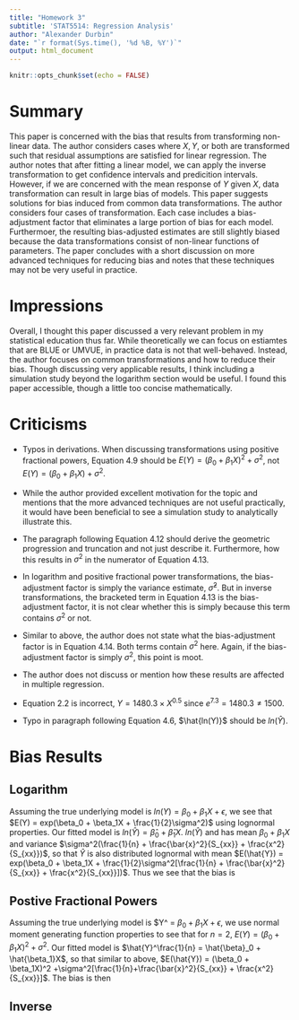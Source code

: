 ```yaml
---
title: "Homework 3"
subtitle: 'STAT5514: Regression Analysis'
author: "Alexander Durbin"
date: "`r format(Sys.time(), '%d %B, %Y')`"
output: html_document
---
```


```r
knitr::opts_chunk$set(echo = FALSE)
```

# Summary

This paper is concerned with the bias that results from transforming non-linear data. The author considers cases where $X, Y$, or both are transformed such that residual assumptions are satisfied for linear regression. The author notes that after fitting a linear model, we can apply the inverse transformation to get confidence intervals and predicition intervals. However, if we are concerned with the mean response of $Y$ given $X$, data transformation can result in large bias of models. This paper suggests solutions for bias induced from common data transformations. The author considers four cases of transformation. Each case includes a bias-adjustment factor that eliminates a large portion of bias for each model. Furthermoer, the resulting bias-adjusted estimates are still slightly biased because the data transformations consist of non-linear functions of parameters. The paper concludes with a short discussion on more advanced techniques for reducing bias and notes that these techniques may not be very useful in practice.

# Impressions

Overall, I thought this paper discussed a very relevant problem in my statistical education thus far. While theoretically we can focus on estiamtes that are BLUE or UMVUE, in practice data is not that well-behaved. Instead, the author focuses on common transformations and how to reduce their bias. Though discussing very applicable results, I think including a simulation study beyond the logarithm section would be useful. I found this paper accessible, though a little too concise mathematically. 

# Criticisms

- Typos in derivations. When discussing transformations using positive fractional powers, Equation 4.9 should be $E(Y) = (\beta_0 + \beta_1 X)^2 + \sigma^2$, not $E(Y) = (\beta_0 + \beta_1 X) + \sigma^2$.

- While the author provided excellent motivation for the topic and mentions that the more advanced techniques are not useful practically, it would have been beneficial to see a simulation study to analytically illustrate this.

- The paragraph following Equation 4.12 should derive the geometric progression and truncation and not just describe it. Furthermore, how this results in $\sigma^2$ in the numerator of Equation 4.13. 

- In logarithm and positive fractional power transformations, the bias-adjustment factor is simply the variance estimate, $\hat{\sigma}^2$. But in inverse transformations, the bracketed term in Equation 4.13 is the bias-adjustment factor, it is not clear whether this is simply because this term contains $\sigma^2$ or not.

- Similar to above, the author does not state what the bias-adjustment factor is in Equation 4.14. Both terms contain $\sigma^2$ here. Again, if the bias-adjustment factor is simply $\sigma^2$, this point is moot.

- The author does not discuss or mention how these results are affected in multiple regression.

- Equation 2.2 is incorrect, $Y = 1480.3 \times X^{0.5}$ since $e^{7.3} = 1480.3 \ne 1500$.

- Typo in paragraph following Equation 4.6, $\hat{ln(Y)}$ should be $ln(\hat{Y})$.

# Bias Results

## Logarithm
Assuming the true underlying model is $ln(Y) = \beta_0 + \beta_1X + \epsilon$, we see that $E(Y) = exp(\beta_0 + \beta_1X + \frac{1}{2}\sigma^2)$ using lognormal properties. Our fitted model is $ln(\hat{Y}) = \hat{\beta}_0 + \hat{\beta}_1X$. $ln(\hat{Y})$ and has mean $\beta_0 + \beta_1X$ and variance $\sigma^2(\frac{1}{n} + \frac{\bar{x}^2}{S_{xx}} + \frac{x^2}{S_{xx}})$, so that $\hat{Y}$ is also distributed lognormal with mean $E(\hat{Y}) = exp(\beta_0 + \beta_1X + \frac{1}{2}\sigma^2[\frac{1}{n} + \frac{\bar{x}^2}{S_{xx}} + \frac{x^2}{S_{xx}}])$. Thus we see that the bias is 

\begin{align*}
E(Y - \hat{Y}) &= exp(\beta_0 + \beta_1X + \frac{1}{2}\sigma^2) - exp(\beta_0 + \beta_1X + \frac{1}{2}\sigma^2[\frac{1}{n} + \frac{\bar{x}^2}{S_{xx}} + \frac{x^2}{S_{xx}}]) \\
&\ne 0.
\end{align*}

## Postive Fractional Powers

Assuming the true underlying model is $Y^\frac{1}{n} = $\beta_0 + \beta_1X + \epsilon$, we use normal moment generating function properties to see that for $n=2$, $E(Y) = (\beta_0 + \beta_1X)^2 +\sigma^2$. Our fitted model is $\hat{Y}^\frac{1}{n} = \hat{\beta}_0 + \hat{\beta_1}X$, so that similar to above, $E(\hat{Y}) =  (\beta_0 + \beta_1X)^2 +\sigma^2[\frac{1}{n}+\frac{\bar{x}^2}{S_{xx}} + \frac{x^2}{S_{xx}}]$. The bias is then 

\begin{align*}

E(Y-\hat{Y}) &=  (\beta_0 + \beta_1X)^2 + \sigma^2 - (\beta_0 + \beta_1X)^2 - \sigma^2[\frac{1}{n}+\frac{\bar{x}^2}{S_{xx}} + \frac{x^2}{S_{xx}}] \\

&= \sigma^2[1 - \frac{1}{n} - \frac{\bar{x}^2}{S_{xx}} - \frac{x^2}{S_{xx}}] \\
& \ne 0.

\end{align*}

## Inverse

